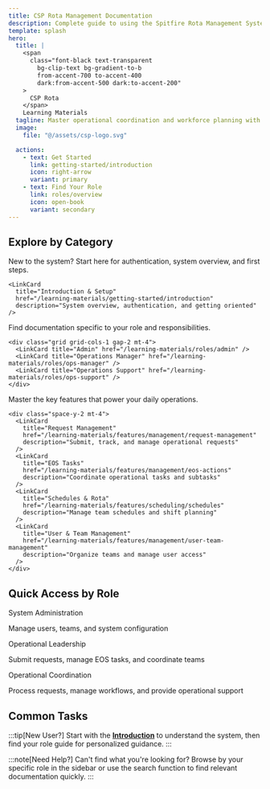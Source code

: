 ```yaml
---
title: CSP Rota Management Documentation
description: Complete guide to using the Spitfire Rota Management System for operational coordination and workforce planning.
template: splash
hero:
  title: |
    <span
      class="font-black text-transparent
        bg-clip-text bg-gradient-to-b
        from-accent-700 to-accent-400
        dark:from-accent-500 dark:to-accent-200"
    >
      CSP Rota
    </span>
    Learning Materials
  tagline: Master operational coordination and workforce planning with comprehensive guides for every role and feature.
  image:
    file: "@/assets/csp-logo.svg"

  actions:
    - text: Get Started
      link: getting-started/introduction
      icon: right-arrow
      variant: primary
    - text: Find Your Role
      link: roles/overview
      icon: open-book
      variant: secondary
---
```



## Explore by Category

<CardGrid stagger>
  <Card title="🚀 Getting Started" icon="rocket">
    New to the system? Start here for authentication, system overview, and first steps.

    <LinkCard
      title="Introduction & Setup"
      href="/learning-materials/getting-started/introduction"
      description="System overview, authentication, and getting oriented"
    />
  </Card>

  <Card title="👥 Role Guides" icon="open-book">
    Find documentation specific to your role and responsibilities.

    <div class="grid grid-cols-1 gap-2 mt-4">
      <LinkCard title="Admin" href="/learning-materials/roles/admin" />
      <LinkCard title="Operations Manager" href="/learning-materials/roles/ops-manager" />
      <LinkCard title="Operations Support" href="/learning-materials/roles/ops-support" />
    </div>
  </Card>

  <Card title="⚙️ Core Features" icon="setting">
    Master the key features that power your daily operations.

    <div class="space-y-2 mt-4">
      <LinkCard
        title="Request Management"
        href="/learning-materials/features/management/request-management"
        description="Submit, track, and manage operational requests"
      />
      <LinkCard
        title="EOS Tasks"
        href="/learning-materials/features/management/eos-actions"
        description="Coordinate operational tasks and subtasks"
      />
      <LinkCard
        title="Schedules & Rota"
        href="/learning-materials/features/scheduling/schedules"
        description="Manage team schedules and shift planning"
      />
      <LinkCard
        title="User & Team Management"
        href="/learning-materials/features/management/user-team-management"
        description="Organize teams and manage user access"
      />
    </div>
  </Card>

</CardGrid>

## Quick Access by Role

<CardGrid>
  <Card>
    <div class="flex items-center gap-2 mb-3">
      <Badge text="Admin" variant="danger" />
      <span class="font-semibold">System Administration</span>
    </div>
    <p class="text-sm text-gray-600 dark:text-gray-400 mb-3">
      Manage users, teams, and system configuration
    </p>
    <div class="space-y-1">
      <LinkCard title="Create User Accounts" href="/learning-materials/features/management/create-user" />
      <LinkCard title="User & Team Management" href="/learning-materials/features/management/user-team-management" />
      <LinkCard title="Configuration Centre" href="/learning-materials/features/management/configuration-centre" />
    </div>
  </Card>

  <Card>
    <div class="flex items-center gap-2 mb-3">
      <Badge text="Operations Manager" variant="success" />
      <span class="font-semibold">Operational Leadership</span>
    </div>
    <p class="text-sm text-gray-600 dark:text-gray-400 mb-3">
      Submit requests, manage EOS tasks, and coordinate teams
    </p>
    <div class="space-y-1">
      <LinkCard title="Request Management" href="/learning-materials/features/management/request-management" />
      <LinkCard title="EOS Tasks" href="features/management/eos-actions" />
      <LinkCard title="Rota Management" href="/learning-materials/features/scheduling/rota-management" />
    </div>
  </Card>

  <Card>
    <div class="flex items-center gap-2 mb-3">
      <Badge text="Operations Support" variant="caution" />
      <span class="font-semibold">Operational Coordination</span>
    </div>
    <p class="text-sm text-gray-600 dark:text-gray-400 mb-3">
      Process requests, manage workflows, and provide operational support
    </p>
    <div class="space-y-1">
      <LinkCard title="Request Management" href="/learning-materials/features/management/request-management" />
      <LinkCard title="EOS Tasks" href="/learning-materials/features/management/eos-actions" />
      <LinkCard title="Schedules" href="/learning-materials/features/scheduling/schedules" />
    </div>
  </Card>
</CardGrid>

## Common Tasks

<CardGrid>
  <LinkCard
    title="Submit a Request"
    href="/learning-materials/features/scheduling/rota-management"
    description="Start here to request resources, support, or operational changes"
    icon="document"
  />
  <LinkCard
    title="Manage EOS Tasks"
    href="/learning-materials/features/management/eos-actions"
    description="View and update operational tasks assigned to you"
    icon="list-format"
  />
  <LinkCard
    title="Create User Account"
    href="/learning-materials/features/management/create-user"
    description="Add new team members to the system (Admin only)"
    icon="add-document"
  />
  <LinkCard
    title="Manage Teams"
    href="/learning-materials/features/management/user-team-management"
    description="Organize teams and manage user access"
    icon="setting"
  />
</CardGrid>

:::tip[New User?]
Start with the [**Introduction**](/learning-materials/getting-started/introduction) to understand the system, then find your role guide for personalized guidance.
:::

:::note[Need Help?]
Can't find what you're looking for? Browse by your specific role in the sidebar or use the search function to find relevant documentation quickly.
:::
